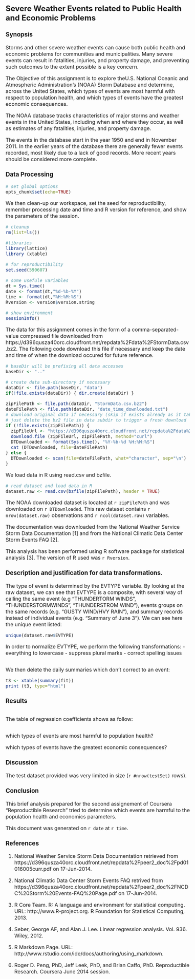<style>
body, th, td, p {
    font-size: 1.0em;
    font-family: "Arial, Helvetica, sans-serif"";
}
table {
   max-width: 95%;
   border: 1px solid #ccc;
   padding: 4px 4px 4px 4px; 
}
th {
  background-color: #000000;
  color: #ffffff;
  padding: 4px 4px 4px 4px; 
}
td {
  background-color: #dcdcdc;
  padding: 4px 4px 4px 4px; 
}
</style>

##  Severe Weather Events related to Public Health and Economic Problems

### Synopsis

Storms and other severe weather events can cause both public health and economic problems for communities and municipalities. Many severe events can result in fatalities, injuries, and property damage, and preventing such outcomes to the extent possible is a key concern.

The Objective of this assignment is to explore theU.S. National Oceanic and Atmospheric Administration's (NOAA) Storm Database and determine, across the United States, which types of events are most harmful with respect to population health, and which types of events have the greatest economic consequences.

The NOAA database tracks characteristics of major storms and weather events in the United States, including when and where they occur, as well as estimates of any fatalities, injuries, and property damage.

The events in the database start in the year 1950 and end in November 2011. In the earlier years of the database there are generally fewer events recorded, most likely due to a lack of good records. More recent years should be considered more complete.

### Data Processing

```r
# set global options
opts_chunk$set(echo=TRUE)
```

We then clean-up our workspace, set the seed for reproductibility, remember processing date and time and R version for reference, and show the parameters of the session. 
```r
# cleanup
rm(list=ls())

#libraries
library(lattice)
library (xtable)

# for reproductibility
set.seed(590607)

# some usefule variables
dt = Sys.time()
date <- format(dt,"%d-%b-%Y")
time <- format(dt,"%H:%M:%S")
Rversion <- version$version.string
```
```r
# show environment
sessionInfo()
```

The data for this assignment comes in the form of a comma-separated-value compressed file downloaded from https://d396qusza40orc.cloudfront.net/repdata%2Fdata%2FStormData.csv.bz2. The following code download this file if necessary and keep the date and time of when the download occured for future reference.

```r
# baseDir will be prefixing all data accesses
baseDir <- ".."

# create data sub-directory if necessary
dataDir <- file.path(baseDir, "data")
if(!file.exists(dataDir)) { dir.create(dataDir) }

zipFilePath <- file.path(dataDir, "StormData.csv.bz2")
dateFilePath <- file.path(dataDir, "date_time_downloaded.txt")
# download original data if necessary (skip if exists already as it takes time and bandwith)
# just delete the bz2 file in data subdir to trigger a fresh download
if (!file.exists(zipFilePath)) { 
  zipFileUrl <- "https://d396qusza40orc.cloudfront.net/repdata%2Fdata%2FStormData.csv.bz2"
  download.file (zipFileUrl, zipFilePath, method="curl")
  DTDownloaded <- format(Sys.time(), "%Y-%b-%d %H:%M:%S")
  cat (DTDownloaded, file=dateFilePath)
} else {
  DTDownloaded <- scan(file=dateFilePath, what="character", sep="\n")
}
```

We load data in R using read.csv and bzfile.
```r
# read dataset and load data in R
dataset.raw <- read.csv(bzfile(zipFilePath), header = TRUE) 
```

The NOAA downloaded dataset is located at ```r zipFilePath``` and was downloaded on ```r DTDownloaded```. This raw dataset contains ```r nrow(dataset.raw)``` observations and ```r ncol(dataset.raw)``` variables.

The documentation was downloaded from the National Weather Service Storm Data Documentation [1] and from the National Climatic Data Center Storm Events FAQ [2].

This analysis has been performed using R software package for statistical analysis [3]. The version of R used was `r Rversion`.


### Description and justification for data transformations.

The type of event is determined by the EVTYPE variable. By looking at the raw dataset, we can see that EVTYPE is a composite, with several way of calling the same event (e.g "THUNDERTORM WINDS", "THUNDERSTORMWINDS", "THUNDERSTROM WIND"), events groups on the same records (e.g. "GUSTY WIND/HVY RAIN"), and summary records instead of individual events (e.g. "Summary of June 3").
We can see here the unique event listed:
```r
unique(dataset.raw$EVTYPE)
```

In order to normalize EVTYPE, we perform the following transformations:
  - everything to lowercase
  - suppress plural marks
  - correct spelling issues
```r
```

We then delete the daily summaries which don't correct to an event:
```r
t3 <- xtable(summary(fit))
print (t3, type="html")
```


### Results

```r
```

The table of regression coefficients shows as follow:
```r
```
 
which types of events are most harmful to population health?
 
which types of events have the greatest economic consequences?

### Discussion

The test dataset provided was very limited in size (`r #nrow(testSet)` rows).


### Conclusion

This brief analysis prepared for the second assignement of Coursera "Reproductible Research" tried to determine which events are harmful to the population health and economics parameters.
 
This document was generated on `r date` at `r time`.

### References

1. National Weather Service Storm Data Documentation retrieved from https://d396qusza40orc.cloudfront.net/repdata%2Fpeer2_doc%2Fpd01016005curr.pdf on 17-Jun-2014.

2. National Climatic Data Center Storm Events FAQ retrived from https://d396qusza40orc.cloudfront.net/repdata%2Fpeer2_doc%2FNCDC%20Storm%20Events-FAQ%20Page.pdf on 17-Jun-2014.

3. R Core Team. R: A language and environment for statistical computing. URL: http://www.R-project.org. R Foundation for Statistical Computing, 2013.

2. Seber, George AF, and Alan J. Lee. Linear regression analysis. Vol. 936. Wiley, 2012.

3. R Markdown Page. URL: http://www.rstudio.com/ide/docs/authoring/using_markdown. 

4. Roger D. Peng, PhD, Jeff Leek, PhD, and Brian Caffo, PhD. Reproductible Research. Coursera June 2014 session. 

